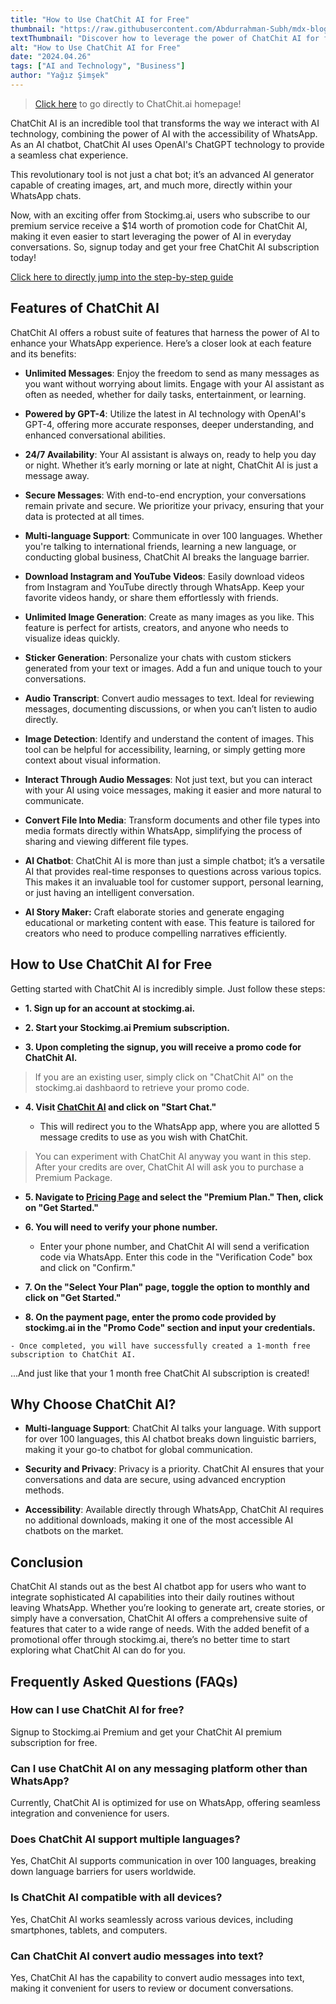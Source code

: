 ```yaml
---
title: "How to Use ChatChit AI for Free"
thumbnail: "https://raw.githubusercontent.com/Abdurrahman-Subh/mdx-blog/main/images/chatchit.png"
textThumbnail: "Discover how to leverage the power of ChatChit AI for free and revolutionize your WhatsApp experience with. Explore unlimited messaging, AI-generated images, and more with. Sign up now and get started!"
alt: "How to Use ChatChit AI for Free"
date: "2024.04.26"
tags: ["AI and Technology", "Business"]
author: "Yağız Şimşek"
---
```


<CustomImage
    src="https://raw.githubusercontent.com/Abdurrahman-Subh/mdx-blog/main/images/chatchit.png"
    alt="chatchit.ai logo"
/>

> [Click here](https://chatchit.ai/) to go directly to ChatChit.ai homepage!

ChatChit AI is an incredible tool that transforms the way we interact with AI technology, combining the power of AI with the accessibility of WhatsApp. As an AI chatbot, ChatChit AI uses OpenAI's ChatGPT technology to provide a seamless chat experience. 

This revolutionary tool is not just a chat bot; it’s an advanced AI generator capable of creating images, art, and much more, directly within your WhatsApp chats.

Now, with an exciting offer from Stockimg.ai, users who subscribe to our premium service receive a $14 worth of promotion code for ChatChit AI, making it even easier to start leveraging the power of AI in everyday conversations. So, signup today and get your free ChatChit AI subscription today!

[Click here to directly jump into the step-by-step guide](https://stockimg.ai/blog/ai-and-technology/how-to-use-chatchit-ai-for-free#how-to-use-chatchit-ai-for-free)

## Features of ChatChit AI

ChatChit AI offers a robust suite of features that harness the power of AI to enhance your WhatsApp experience. Here’s a closer look at each feature and its benefits:

- **Unlimited Messages**: Enjoy the freedom to send as many messages as you want without worrying about limits. Engage with your AI assistant as often as needed, whether for daily tasks, entertainment, or learning.

- **Powered by GPT-4**: Utilize the latest in AI technology with OpenAI's GPT-4, offering more accurate responses, deeper understanding, and enhanced conversational abilities.

- **24/7 Availability**: Your AI assistant is always on, ready to help you day or night. Whether it’s early morning or late at night, ChatChit AI is just a message away.

- **Secure Messages**: With end-to-end encryption, your conversations remain private and secure. We prioritize your privacy, ensuring that your data is protected at all times.

- **Multi-language Support**: Communicate in over 100 languages. Whether you're talking to international friends, learning a new language, or conducting global business, ChatChit AI breaks the language barrier.

- **Download Instagram and YouTube Videos**: Easily download videos from Instagram and YouTube directly through WhatsApp. Keep your favorite videos handy, or share them effortlessly with friends.

- **Unlimited Image Generation**: Create as many images as you like. This feature is perfect for artists, creators, and anyone who needs to visualize ideas quickly.

- **Sticker Generation**: Personalize your chats with custom stickers generated from your text or images. Add a fun and unique touch to your conversations.

- **Audio Transcript**: Convert audio messages to text. Ideal for reviewing messages, documenting discussions, or when you can’t listen to audio directly.

- **Image Detection**: Identify and understand the content of images. This tool can be helpful for accessibility, learning, or simply getting more context about visual information.

- **Interact Through Audio Messages**: Not just text, but you can interact with your AI using voice messages, making it easier and more natural to communicate.

- **Convert File Into Media**: Transform documents and other file types into media formats directly within WhatsApp, simplifying the process of sharing and viewing different file types.

- **AI Chatbot**: ChatChit AI is more than just a simple chatbot; it’s a versatile AI that provides real-time responses to questions across various topics. This makes it an invaluable tool for customer support, personal learning, or just having an intelligent conversation.

- **AI Story Maker:** Craft elaborate stories and generate engaging educational or marketing content with ease. This feature is tailored for creators who need to produce compelling narratives efficiently.

## How to Use ChatChit AI for Free

Getting started with ChatChit AI is incredibly simple. Just follow these steps:

- **1. Sign up for an account at stockimg.ai.**

<CustomImage
    src="https://raw.githubusercontent.com/Abdurrahman-Subh/mdx-blog/main/images/stockimg-home.png"
    alt="Stockimg.ai Home"
/>

- **2. Start your Stockimg.ai Premium subscription.**

- **3. Upon completing the signup, you will receive a promo code for ChatChit AI.**

> If you are an existing user, simply click on "ChatChit AI" on the stockimg.ai dashbaord to retrieve your promo code.

- **4. Visit [ChatChit AI](https://chatchit.ai/) and click on "Start Chat."**
    
    - This will redirect you to the WhatsApp app, where you are allotted 5 message credits to use as you wish with ChatChit.

<CustomImage
    src="https://raw.githubusercontent.com/Abdurrahman-Subh/mdx-blog/main/images/chatchit-home.png"
    alt="ChatChit.ai Home"
/>

> You can experiment with ChatChit AI anyway you want in this step. After your credits are over, ChatChit AI will ask you to purchase a Premium Package.

- **5. Navigate to [Pricing Page](https://chatchit.ai/pricing) and select the "Premium Plan." Then, click on "Get Started."**

<CustomImage
    src="https://raw.githubusercontent.com/Abdurrahman-Subh/mdx-blog/main/images/chatchit-pricing.png"
    alt="ChatChit pricing"
/>

- **6. You will need to verify your phone number.** 

    - Enter your phone number, and ChatChit AI will send a verification code via WhatsApp. Enter this code in the "Verification Code" box and click on "Confirm."

<CustomImage
    src="https://raw.githubusercontent.com/Abdurrahman-Subh/mdx-blog/main/images/chatchit-signup.png"
    alt="ChatChit.ai signup"
/>

- **7. On the "Select Your Plan" page, toggle the option to monthly and click on "Get Started."**

<CustomImage
    src="https://raw.githubusercontent.com/Abdurrahman-Subh/mdx-blog/main/images/chatchit-info.png"
    alt="ChatChit.ai user info"
/>

- **8. On the payment page, enter the promo code provided by stockimg.ai in the "Promo Code" section and input your credentials.**

<CustomImage
    src="https://raw.githubusercontent.com/Abdurrahman-Subh/mdx-blog/main/images/chatchit-use-promo.gif"
    alt="ChatChit.ai using promo"
/>

    - Once completed, you will have successfully created a 1-month free subscription to ChatChit AI.

...And just like that your 1 month free ChatChit AI subscription is created!


## Why Choose ChatChit AI?

- **Multi-language Support**: ChatChit AI talks your language. With support for over 100 languages, this AI chatbot breaks down linguistic barriers, making it your go-to chatbot for global communication.

- **Security and Privacy**: Privacy is a priority. ChatChit AI ensures that your conversations and data are secure, using advanced encryption methods.

- **Accessibility**: Available directly through WhatsApp, ChatChit AI requires no additional downloads, making it one of the most accessible AI chatbots on the market.

## Conclusion

ChatChit AI stands out as the best AI chatbot app for users who want to integrate sophisticated AI capabilities into their daily routines without leaving WhatsApp. Whether you’re looking to generate art, create stories, or simply have a conversation, ChatChit AI offers a comprehensive suite of features that cater to a wide range of needs. With the added benefit of a promotional offer through stockimg.ai, there’s no better time to start exploring what ChatChit AI can do for you.

## Frequently Asked Questions (FAQs)

### How can I use ChatChit AI for free?
Signup to Stockimg.ai Premium and get your ChatChit AI premium subscription for free.

### Can I use ChatChit AI on any messaging platform other than WhatsApp?
Currently, ChatChit AI is optimized for use on WhatsApp, offering seamless integration and convenience for users.

### Does ChatChit AI support multiple languages?
Yes, ChatChit AI supports communication in over 100 languages, breaking down language barriers for users worldwide.

### Is ChatChit AI compatible with all devices?
Yes, ChatChit AI works seamlessly across various devices, including smartphones, tablets, and computers.

### Can ChatChit AI convert audio messages into text?
Yes, ChatChit AI has the capability to convert audio messages into text, making it convenient for users to review or document conversations.
